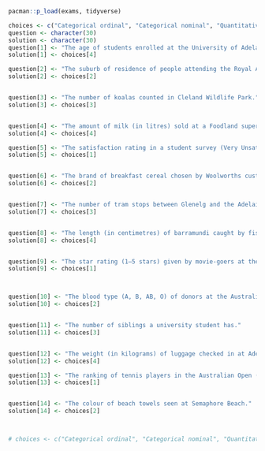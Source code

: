 ```r
pacman::p_load(exams, tidyverse)

choices <- c("Categorical ordinal", "Categorical nominal", "Quantitative discrete", "Quantitative continuous")
question <- character(30)
solution <- character(30)
question[1] <- "The age of students enrolled at the University of Adelaide."
solution[1] <- choices[4]

question[2] <- "The suburb of residence of people attending the Royal Adelaide Show."
solution[2] <- choices[2]


question[3] <- "The number of koalas counted in Cleland Wildlife Park."
solution[3] <- choices[3]


question[4] <- "The amount of milk (in litres) sold at a Foodland supermarket per day."
solution[4] <- choices[4]

question[5] <- "The satisfaction rating in a student survey (Very Unsatisfied, Unsatisfied, Neutral, Satisfied, Very Satisfied)."
solution[5] <- choices[1]


question[6] <- "The brand of breakfast cereal chosen by Woolworths customers."
solution[6] <- choices[2]


question[7] <- "The number of tram stops between Glenelg and the Adelaide city centre."
solution[7] <- choices[3]


question[8] <- "The length (in centimetres) of barramundi caught by fishers in the Murray River."
solution[8] <- choices[4]


question[9] <- "The star rating (1–5 stars) given by movie-goers at the Palace Nova cinema."
solution[9] <- choices[1]



question[10] <- "The blood type (A, B, AB, O) of donors at the Australian Red Cross Lifeblood centre."
solution[10] <- choices[2]


question[11] <- "The number of siblings a university student has."
solution[11] <- choices[3]


question[12] <- "The weight (in kilograms) of luggage checked in at Adelaide Airport."
solution[12] <- choices[4]

question[13] <- "The ranking of tennis players in the Australian Open (1st, 2nd, 3rd, etc.)."
solution[13] <- choices[1]


question[14] <- "The colour of beach towels seen at Semaphore Beach."
solution[14] <- choices[2]



# choices <- c("Categorical ordinal", "Categorical nominal", "Quantitative discrete", "Quantitative continuous")

```

